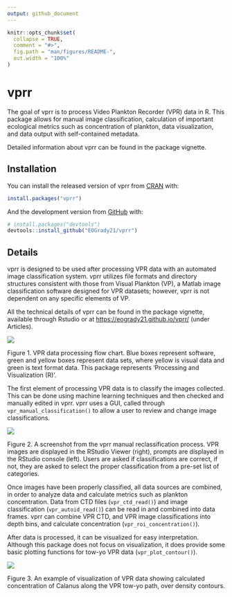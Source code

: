 ```yaml
---
output: github_document
---
```


```r
knitr::opts_chunk$set(
  collapse = TRUE,
  comment = "#>",
  fig.path = "man/figures/README-",
  out.width = "100%"
)
```

# vprr

<!-- badges: start -->
<!-- badges: end -->

The goal of vprr is to process Video Plankton Recorder (VPR) data in R.
This package allows for manual image classification,
calculation of important ecological metrics such as concentration of
plankton, data visualization, and data output with self-contained
metadata.

Detailed information about vprr can be found in the
package vignette.

## Installation

You can install the released version of vprr from [CRAN](https://CRAN.R-project.org) with:

``` r
install.packages("vprr")
```

And the development version from [GitHub](https://github.com/) with:

``` r
# install.packages("devtools")
devtools::install_github("EOGrady21/vprr")
```
## Details


vprr is designed to be used after processing VPR data with an automated image classification system. vprr utilizes file formats and directory structures consistent with those from Visual Plankton (VP), a Matlab image classification software designed for VPR datasets; however, vprr is not dependent on any specific elements of VP. 

All the technical details of vprr can be found in the package vignette,
available through Rstudio or at <https://eogrady21.github.io/vprr/>
(under Articles).

![ ](vignettes/vp_flowchart.PNG)

Figure 1. VPR data processing flow chart. Blue boxes represent software, green and yellow boxes represent data sets, where yellow is visual data and green is text format data. This package represents 'Processing and Visualization (R)'.


The first element of processing VPR data is to classify the images
collected. This can be done using
machine learning techniques and then checked and manually edited in
vprr. vprr uses a GUI, called through `vpr_manual_classification()` to
allow a user to review and change image classifications.


![ ](vignettes/clf_check_3.png)

Figure 2. A screenshot from the vprr manual reclassification process. VPR images are displayed in the RStudio Viewer (right), prompts are displayed in the RStudio console (left). Users are asked if classifications are correct, if not, they are asked to select the proper classification from a pre-set list of categories.


Once images have been properly classified, all data sources are
combined, in order to analyze data and calculate 
metrics such as plankton concentration. Data from CTD files
(`vpr_ctd_read()`) and image classification (`vpr_autoid_read()`) can be
read in and combined into data frames. vprr can combine VPR
CTD, and VPR image classifications into depth bins, and calculate
concentration (`vpr_roi_concentration()`).

After data is processed, it can be visualized for easy interpretation.
Although this package does not focus on visualization, it does provide
some basic plotting functions for tow-yo VPR data
(`vpr_plot_contour()`).

![](vignettes/conPlot_cal_dens.png)

Figure 3. An example of visualization of VPR data showing calculated concentration of Calanus along the VPR tow-yo path, over density contours.
